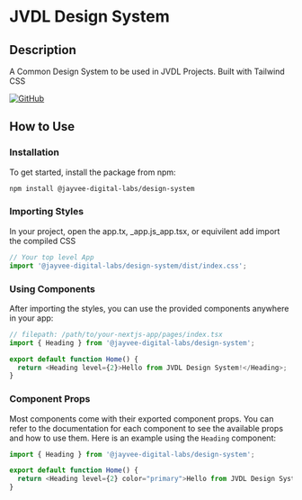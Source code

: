 
<Meta title='Introduction' />

# JVDL Design System

## Description

A Common Design System to be used in JVDL Projects. Built with Tailwind CSS

[![GitHub](https://img.shields.io/badge/GitHub-Repository-blue)](https://github.com/JayVee-Digital-Labs/jvdl-design-system)

## How to Use

### Installation

To get started, install the package from npm:

```sh
npm install @jayvee-digital-labs/design-system
```

### Importing Styles

In your project, open the app.tx, \_app.js_app.tsx, or equivilent add import the compiled CSS

```ts
// Your top level App
import '@jayvee-digital-labs/design-system/dist/index.css';
```

### Using Components

After importing the styles, you can use the provided components anywhere in your app:

```ts
// filepath: /path/to/your-nextjs-app/pages/index.tsx
import { Heading } from '@jayvee-digital-labs/design-system';

export default function Home() {
  return <Heading level={2}>Hello from JVDL Design System!</Heading>;
}
```

### Component Props

Most components come with their exported component props. You can refer to the documentation for each component to see the available props and how to use them. Here is an example using the `Heading` component:

```ts
import { Heading } from '@jayvee-digital-labs/design-system';

export default function Home() {
  return <Heading level={2} color="primary">Hello from JVDL Design System!</Heading>;
}
```
